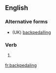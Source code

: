==English==

===Alternative forms===
* (UK) [[backpedalling]]

===Verb===
{{head|en|present participle}}

# {{label|en|US}} {{present participle of|backpedal|lang=en|nocat=1}}

[[fr:backpedaling]]
